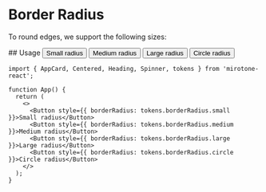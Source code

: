 
<Meta title='Tokens/Border radius' />

# Border Radius

To round edges, we support the following sizes:

<BorderRadius />
## Usage

<DocBlockContainer>
  <Button style={{ borderRadius: tokens.borderRadius.small }}>Small radius</Button>
  <Button style={{ borderRadius: tokens.borderRadius.medium }}>Medium radius</Button>
  <Button style={{ borderRadius: tokens.borderRadius.large }}>Large radius</Button>
  <Button style={{ borderRadius: tokens.borderRadius.circle }}>Circle radius</Button>
</DocBlockContainer>

```tsx
import { AppCard, Centered, Heading, Spinner, tokens } from 'mirotone-react';

function App() {
  return (
    <>
      <Button style={{ borderRadius: tokens.borderRadius.small }}>Small radius</Button>
      <Button style={{ borderRadius: tokens.borderRadius.medium }}>Medium radius</Button>
      <Button style={{ borderRadius: tokens.borderRadius.large }}>Large radius</Button>
      <Button style={{ borderRadius: tokens.borderRadius.circle }}>Circle radius</Button>
    </>
  );
}
```
